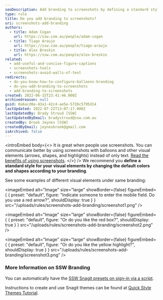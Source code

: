 ```yaml
---
seoDescription: Add branding to screenshots by defining a standard style using visual elements like balloons, arrows, and shapes that match your company's colors and design.
type: rule
title: Do you add branding to screenshots?
uri: screenshots-add-branding
authors:
  - title: Adam Cogan
    url: https://ssw.com.au/people/adam-cogan
  - title: Tiago Araujo
    url: https://ssw.com.au/people/tiago-araujo
  - title: Alex Breskin
    url: https://ssw.com.au/people/alex-breskin
related:
  - add-useful-and-concise-figure-captions
  - screenshots-tools
  - screenshots-avoid-walls-of-text
redirects:
  - do-you-know-how-to-configure-balloons-branding
  - do-you-add-branding-to-screenshots
  - add-branding-to-screenshots
created: 2022-06-15T23:41:46.000Z
archivedreason: null
guid: 0a6acd0a-43a1-42c4-ae5e-5726c5795d14
lastUpdated: 2022-07-22T13:07:17.000Z
lastUpdatedBy: Brady Stroud [SSW]
lastUpdatedByEmail: bradystroud@ssw.com.au
createdBy: Brook Jeynes [SSW]
createdByEmail: jeynesbrook@gmail.com
isArchived: false
---
```


<introEmbed
  body={<>
It is great when people use screenshots. You can communicate better by using screenshots with balloons and other visual elements (arrows, shapes, and highlights) instead of only text. [Read the benefits of using screenshots](/screenshots-avoid-walls-of-text).
  </>}
/>
We recommend you **define a standard style for your visual elements by changing the default colors and shapes according to your branding**.

See some examples of different visual elements under same branding:


<imageEmbed
  alt="Image"
  size="large"
  showBorder={false}
  figureEmbed={ {
    preset: "default",
    figure: "Indicate someone to enter the mobile field. Do you use a red arrow?",
    shouldDisplay: true
  } }
  src="/uploads/rules/screenshots-add-branding/screenshot1.png"
/>


<imageEmbed
  alt="Image"
  size="large"
  showBorder={false}
  figureEmbed={ {
    preset: "default",
    figure: "Or do you like the red box?",
    shouldDisplay: true
  } }
  src="/uploads/rules/screenshots-add-branding/screenshot2.png"
/>


<imageEmbed
  alt="Image"
  size="large"
  showBorder={false}
  figureEmbed={ {
    preset: "default",
    figure: "Or do you like the yellow highlight?",
    shouldDisplay: true
  } }
  src="/uploads/rules/screenshots-add-branding/screenshot3.png"
/>

### More Information on SSW Branding

You can automatically have the [SSW Snagit presets on sign-in via a script](https://github.com/SSWConsulting/SSWSysAdmins.LoginScript).

Instructions to create and use Snagit themes can be found at [Quick Style Themes Tutorial](https://www.techsmith.com/tutorial-snagit-13-quick-style-themes.html).
